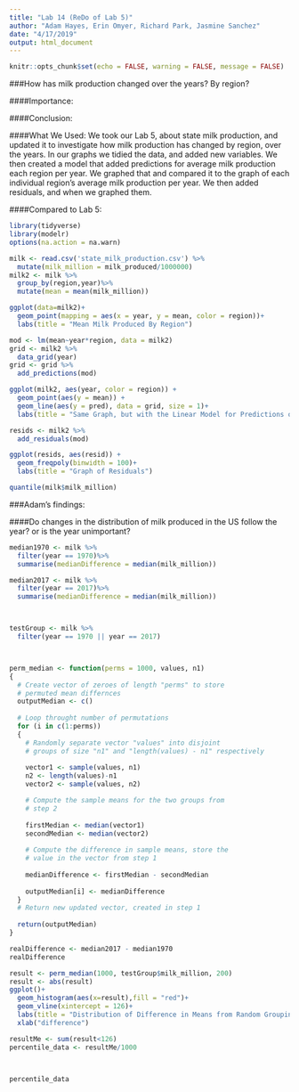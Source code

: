 ```yaml
---
title: "Lab 14 (ReDo of Lab 5)"
author: "Adam Hayes, Erin Omyer, Richard Park, Jasmine Sanchez"
date: "4/17/2019"
output: html_document
---
```


```r
knitr::opts_chunk$set(echo = FALSE, warning = FALSE, message = FALSE)
```

###How has milk production changed over the years? By region?

####Importance:

####Conclusion:

####What We Used:
We took our Lab 5, about state milk production, and updated it to investigate how milk production has changed by region, over the years.  In our graphs we tidied the data, and added new variables.  We then created a model that added predictions for average milk production each region per year.  We graphed that and compared it to the graph of each individual region's average milk production per year.  We then added residuals, and when we graphed them.

####Compared to Lab 5:


```r
library(tidyverse)
library(modelr)
options(na.action = na.warn)

milk <- read.csv('state_milk_production.csv') %>%
  mutate(milk_million = milk_produced/1000000)
milk2 <- milk %>%
  group_by(region,year)%>%
  mutate(mean = mean(milk_million))

ggplot(data=milk2)+
  geom_point(mapping = aes(x = year, y = mean, color = region))+
  labs(title = "Mean Milk Produced By Region")

mod <- lm(mean~year*region, data = milk2)
grid <- milk2 %>%
  data_grid(year)
grid <- grid %>%
  add_predictions(mod)

ggplot(milk2, aes(year, color = region)) +
  geom_point(aes(y = mean)) +
  geom_line(aes(y = pred), data = grid, size = 1)+
  labs(title = "Same Graph, but with the Linear Model for Predictions of Milk Produced in black")

resids <- milk2 %>%
  add_residuals(mod)

ggplot(resids, aes(resid)) + 
  geom_freqpoly(binwidth = 100)+
  labs(title = "Graph of Residuals")

quantile(milk$milk_million)
```


###Adam's findings:

####Do changes in the distribution of milk produced in the US follow the year? or is the year unimportant?
```r
median1970 <- milk %>%
  filter(year == 1970)%>%
  summarise(medianDifference = median(milk_million))

median2017 <- milk %>%
  filter(year == 2017)%>%
  summarise(medianDifference = median(milk_million))



testGroup <- milk %>%
  filter(year == 1970 || year == 2017)



perm_median <- function(perms = 1000, values, n1)
{
  # Create vector of zeroes of length "perms" to store
  # permuted mean differnces
  outputMedian <- c()
  
  # Loop throught number of permutations
  for (i in c(1:perms))
  {
    # Randomly separate vector "values" into disjoint 
    # groups of size "n1" and "length(values) - n1" respectively
    
    vector1 <- sample(values, n1)
    n2 <- length(values)-n1
    vector2 <- sample(values, n2)

    # Compute the sample means for the two groups from 
    # step 2
    
    firstMedian <- median(vector1)
    secondMedian <- median(vector2)
    
    # Compute the difference in sample means, store the
    # value in the vector from step 1
    
    medianDifference <- firstMedian - secondMedian
    
    outputMedian[i] <- medianDifference
  }
  # Return new updated vector, created in step 1
  
  return(outputMedian)
}

realDifference <- median2017 - median1970
realDifference

result <- perm_median(1000, testGroup$milk_million, 200)
result <- abs(result)
ggplot()+
  geom_histogram(aes(x=result),fill = "red")+
  geom_vline(xintercept = 126)+
  labs(title = "Distribution of Difference in Means from Random Groupings of years 1970 and 2017")+
  xlab("difference")

resultMe <- sum(result<126)
percentile_data <- resultMe/1000



percentile_data

```

